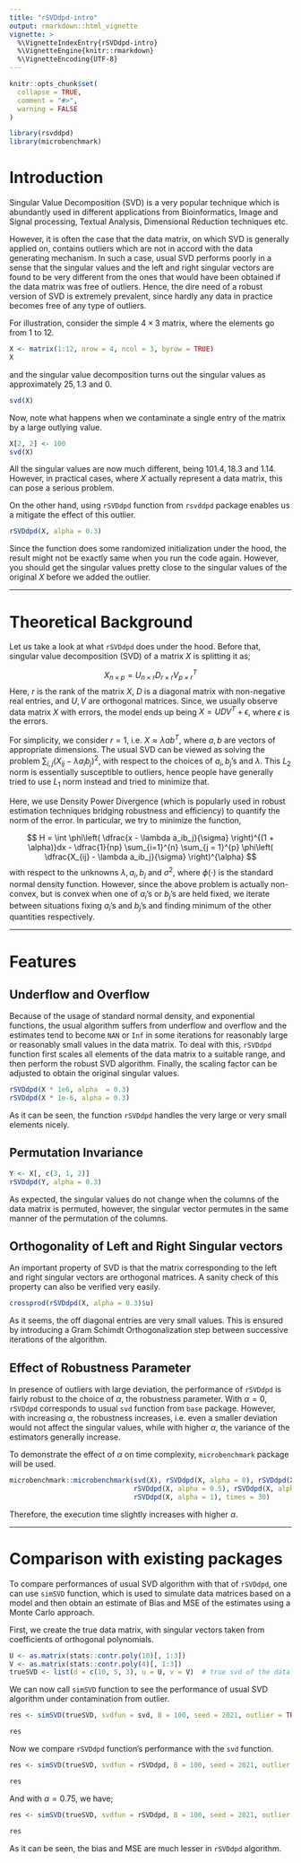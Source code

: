 ```yaml
---
title: "rSVDdpd-intro"
output: rmarkdown::html_vignette
vignette: >
  %\VignetteIndexEntry{rSVDdpd-intro}
  %\VignetteEngine{knitr::rmarkdown}
  %\VignetteEncoding{UTF-8}
---
```


```r
knitr::opts_chunk$set(
  collapse = TRUE,
  comment = "#>",
  warning = FALSE
)
```

```r
library(rsvddpd)
library(microbenchmark)
```

# Introduction

Singular Value Decomposition (SVD) is a very popular technique which is abundantly used in different applications from Bioinformatics, Image and Signal processing, Textual Analysis, Dimensional Reduction techniques etc.

However, it is often the case that the data matrix, on which SVD is generally applied on, contains
outliers which are not in accord with the data generating mechanism. In such a case, usual SVD
performs poorly in a sense that the singular values and the left and right singular vectors are found to be very different from the ones that would have been obtained if the data matrix was free of outliers. Hence, the dire need of a robust version of SVD is extremely prevalent, since hardly any data in practice becomes free of any type of outliers.

For illustration, consider the simple $4\times 3$ matrix, where the elements go from $1$ to $12$.

```r
X <- matrix(1:12, nrow = 4, ncol = 3, byrow = TRUE)
X
```

and the singular value decomposition turns out the singular values as approximately $25, 1.3$ and $0$. 

```r
svd(X)
```

Now, note what happens when we contaminate a single entry of the matrix by a large outlying value.

```r
X[2, 2] <- 100
svd(X)
```

All the singular values are now much different, being $101.4, 18.3$ and $1.14$. However, in practical cases, where $X$ actually represent a data matrix, this can pose a serious problem.

On the other hand, using `rSVDdpd` function from `rsvddpd` package enables us a mitigate the effect of this outlier.

```r
rSVDdpd(X, alpha = 0.3)
```

Since the function does some randomized initialization under the hood, the result might not be exactly same when you run the code again. However, you should get the singular values pretty close to the singular values of the original $X$ before we added the outlier.

---------

# Theoretical Background

Let us take a look at what `rSVDdpd` does under the hood. Before that, singular value decomposition (SVD) of a matrix $X$ is splitting it as; 

$$X_{n\times p} = U_{n \times r} D_{r\times r}V_{p\times r}^T$$
Here, $r$ is the rank of the matrix $X$, $D$ is a diagonal matrix with non-negative real entries, and $U, V$ are orthogonal matrices. Since, we usually observe data matrix $X$ with errors, the model ends up being $X = UDV^T + \epsilon$, where $\epsilon$ is the errors.

For simplicity, we consider $r = 1$, i.e. $X \approx \lambda ab^T$, where $a, b$ are vectors of appropriate dimensions. The usual SVD can be viewed as solving the problem $\sum_{i, j} (X_{ij} - \lambda a_i b_j)^2$, with respect to the choices of $a_i, b_j$'s and $\lambda$. This $L_2$ norm is essentially susceptible to outliers, hence people have generally tried to use $L_1$ norm instead and tried to minimize that.

Here, we use Density Power Divergence (which is popularly used in robust estimation techniques bridging robustness and efficiency) to quantify the norm of the error. In particular, we try to minimize the function,

$$
H = \int \phi\left( \dfrac{x - \lambda a_ib_j}{\sigma} \right)^{(1 + \alpha)}dx - \dfrac{1}{np} \sum_{i=1}^{n} \sum_{j = 1}^{p} \phi\left( \dfrac{X_{ij} - \lambda a_ib_j}{\sigma} \right)^{\alpha}
$$
with respect to the unknowns $\lambda, a_i, b_j$ and $\sigma^2$, where $\phi(\cdot)$ is the standard normal density function. However, since the above problem is actually non-convex, but is convex when one of $a_i$'s or $b_j$'s are held fixed, we iterate between situations fixing $a_i$'s and $b_j$'s and finding minimum of the other quantities respectively.

--------

# Features

## Underflow and Overflow

Because of the usage of standard normal density, and exponential functions, the usual algorithm suffers from underflow and overflow and the estimates tend to become `NAN` or `Inf` in some iterations for reasonably large or reasonably small values in the data matrix. To deal with this, `rSVDdpd` function first scales all elements of the data matrix to a suitable range, and then perform the robust SVD algorithm. Finally, the scaling factor can be adjusted to obtain the original singular values.

```r
rSVDdpd(X * 1e6, alpha  = 0.3)
rSVDdpd(X * 1e-6, alpha = 0.3)
```

As it can be seen, the function `rSVDdpd` handles the very large or very small elements nicely.

## Permutation Invariance

```r
Y <- X[, c(3, 1, 2)]
rSVDdpd(Y, alpha = 0.3)
```

As expected, the singular values do not change when the columns of the data matrix is permuted, however, the singular vector permutes in the same manner of the permutation of the columns.

## Orthogonality of Left and Right Singular vectors

An important property of SVD is that the matrix corresponding to the left and right singular vectors are orthogonal matrices. A sanity check of this property can also be verified very easily.

```r
crossprod(rSVDdpd(X, alpha = 0.3)$u)
```

As it seems, the off diagonal entries are very small values. This is ensured by introducing a Gram Schimdt Orthogonalization step between successive iterations of the algorithm.


## Effect of Robustness Parameter

In presence of outliers with large deviation, the performance of `rSVDdpd` is fairly robust to the choice of $\alpha$, the robustness parameter. With $\alpha = 0$, `rSVDdpd` corresponds to usual `svd` function from `base` package. However, with increasing $\alpha$, the robustness increases, i.e. even a smaller deviation would not affect the singular values, while with higher $\alpha$, the variance of the estimators generally increase.

To demonstrate the effect of $\alpha$ on time complexity, `microbenchmark` package will be used. 

```r
microbenchmark::microbenchmark(svd(X), rSVDdpd(X, alpha = 0), rSVDdpd(X, alpha = 0.25), 
                               rSVDdpd(X, alpha = 0.5), rSVDdpd(X, alpha = 0.75), 
                               rSVDdpd(X, alpha = 1), times = 30)
```

Therefore, the execution time slightly increases with higher $\alpha$.

---------

# Comparison with existing packages

To compare performances of usual SVD algorithm with that of `rSVDdpd`, one can use `simSVD` function, which is used to simulate data matrices based on a model and then obtain an estimate of Bias and MSE of the estimates using a Monte Carlo approach.

First, we create the true data matrix, with singular vectors taken from coefficients of orthogonal polynomials.

```r
U <- as.matrix(stats::contr.poly(10)[, 1:3])
V <- as.matrix(stats::contr.poly(4)[, 1:3])
trueSVD <- list(d = c(10, 5, 3), u = U, v = V)  # true svd of the data matrix
```

We can now call `simSVD` function to see the performance of usual SVD algorithm under contamination from outlier.

```r
res <- simSVD(trueSVD, svdfun = svd, B = 100, seed = 2021, outlier = TRUE, out_value = 25, tau = 0.9)
```

```r
res
```

Now we compare `rSVDdpd` function's performance with the `svd` function.

```r
res <- simSVD(trueSVD, svdfun = rSVDdpd, B = 100, seed = 2021, outlier = TRUE, out_value = 25, tau = 0.9, alpha = 0.25)
```

```r
res
```


And with $\alpha = 0.75$, we have;

```r
res <- simSVD(trueSVD, svdfun = rSVDdpd, B = 100, seed = 2021, outlier = TRUE, out_value = 25, tau = 0.9, alpha = 0.75)
```

```r
res
```

As it can be seen, the bias and MSE are much lesser in `rSVDdpd` algorithm.
